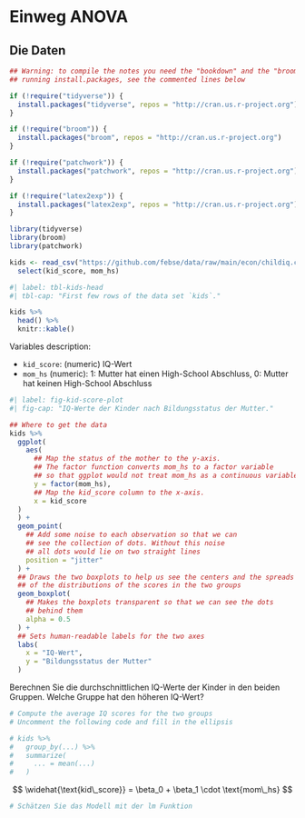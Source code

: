 # Einweg ANOVA {#sec-simple-anova}

## Die Daten

```r
## Warning: to compile the notes you need the "bookdown" and the "broom" packages. Install them by
## running install.packages, see the commented lines below

if (!require("tidyverse")) {
  install.packages("tidyverse", repos = "http://cran.us.r-project.org")
}

if (!require("broom")) {
  install.packages("broom", repos = "http://cran.us.r-project.org")
}

if (!require("patchwork")) {
  install.packages("patchwork", repos = "http://cran.us.r-project.org")
}

if (!require("latex2exp")) {
  install.packages("latex2exp", repos = "http://cran.us.r-project.org")
}

library(tidyverse)
library(broom)
library(patchwork)

kids <- read_csv("https://github.com/febse/data/raw/main/econ/childiq.csv") %>%
  select(kid_score, mom_hs)
```

```r
#| label: tbl-kids-head
#| tbl-cap: "First few rows of the data set `kids`."

kids %>%
  head() %>%
  knitr::kable()
```

Variables description:

-   `kid_score`: (numeric) IQ-Wert
-   `mom_hs` (numeric): 1: Mutter hat einen High-School Abschluss, 0: Mutter hat keinen High-School Abschluss

```r
#| label: fig-kid-score-plot
#| fig-cap: "IQ-Werte der Kinder nach Bildungsstatus der Mutter."

## Where to get the data
kids %>%
  ggplot(
    aes(
      ## Map the status of the mother to the y-axis.
      ## The factor function converts mom_hs to a factor variable
      ## so that ggplot would not treat mom_hs as a continuous variable.
      y = factor(mom_hs),
      ## Map the kid_score column to the x-axis.
      x = kid_score
  )
  ) +
  geom_point(
    ## Add some noise to each observation so that we can 
    ## see the collection of dots. Without this noise
    ## all dots would lie on two straight lines
    position = "jitter"
  ) +
  ## Draws the two boxplots to help us see the centers and the spreads
  ## of the distributions of the scores in the two groups
  geom_boxplot(
    ## Makes the boxplots transparent so that we can see the dots
    ## behind them
    alpha = 0.5
  ) +
  ## Sets human-readable labels for the two axes
  labs(
    x = "IQ-Wert",
    y = "Bildungsstatus der Mutter"
  )
```

::: {#exr-summary-kids}
Berechnen Sie die durchschnittlichen IQ-Werte der Kinder in den beiden Gruppen. Welche Gruppe hat den höheren IQ-Wert?
```r
# Compute the average IQ scores for the two groups
# Uncomment the following code and fill in the ellipsis

# kids %>%
#   group_by(...) %>%
#   summarize(
#     ... = mean(...)
#   )
```
:::

:::{#exr-kids-lm}

$$
\widehat{\text{kid\_score}} = \beta_0 + \beta_1 \cdot \text{mom\_hs}
$$

```r
# Schätzen Sie das Modell mit der lm Funktion

```
:::
